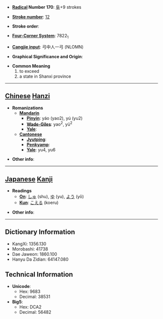 * '''[[Wiktionary:Chinese radical index| Radical]] Number 170''': [[Wiktionary:Chinese radical index 阜|阜]]+9 strokes

* '''[[Wiktionary:Chinese total strokes index|Stroke number]]''': [[Wiktionary:Chinese total strokes index 12|12]]

* '''Stroke order''': 

* '''[[Wiktionary:Chinese four corner index|Four-Corner System]]''': 7822<sub>1</sub>

* '''[[Wiktionary:Chinese Cangjie index|Cangjie input]]''': 弓中人一弓 (NLOMN)

* '''Graphical Significance and Origin''': 

* '''Common Meaning'''
*#to exceed
*# a state in Shanxi province


----

== [[Chinese]] [[Hanzi]] ==

* '''Romanizations'''
** '''[[Mandarin]]'''
*** '''[[Pinyin]]''': yáo (yao2), yú (yu2)
*** '''[[Wade-Giles]]''': yao<sup>2</sup>, yü<sup>2</sup>
*** '''[[Yale]]''': 
** '''[[Cantonese]]'''
*** '''[[Jyutping]]''':
*** '''[[Penkyamp]]''': 
*** '''[[Yale]]''': yu4, yu6

* '''Other info''': 

----

== [[Japanese]] [[Kanji]] ==

* '''Readings'''
** '''[[On]]''': [[しゅ]] (shu), [[ゆ]] (yu), [[よう]] (yō)
** '''[[Kun]]''': [[こえる]] (koeru)

* '''Other info''':  

----

== Dictionary Information ==

* KangXi: 1356.130
* Morobashi: 41738
* Dae Jaweon: 1860.100
* Hanyu Da Zidian: 64147.080

== Technical Information ==

* '''Unicode''':
** Hex: 9683
** Decimal: 38531
* '''Big5''':
** Hex: DCA2
** Decimal: 56482